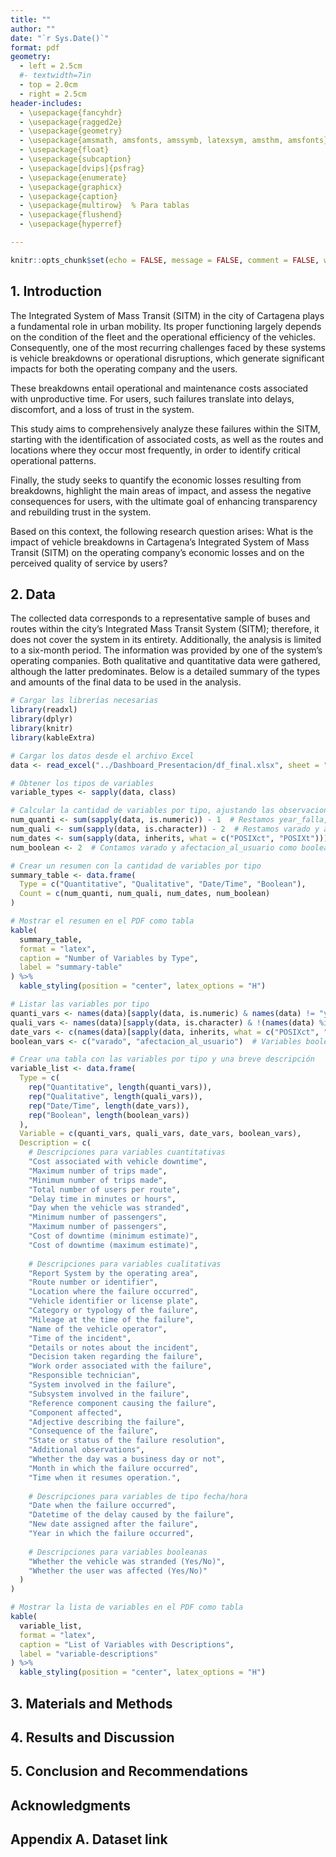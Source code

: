 ```yaml
---
title: ""
author: ""
date: "`r Sys.Date()`"
format: pdf
geometry:
  - left = 2.5cm
  #- textwidth=7in
  - top = 2.0cm
  - right = 2.5cm
header-includes:
  - \usepackage{fancyhdr} 
  - \usepackage{ragged2e} 
  - \usepackage{geometry} 
  - \usepackage{amsmath, amsfonts, amssymb, latexsym, amsthm, amsfonts} 
  - \usepackage{float} 
  - \usepackage{subcaption} 
  - \usepackage[dvips]{psfrag} 
  - \usepackage{enumerate} 
  - \usepackage{graphicx} 
  - \usepackage{caption} 
  - \usepackage{multirow}  % Para tablas
  - \usepackage{flushend} 
  - \usepackage{hyperref}

---
```


\renewcommand{\tablename}{Tabla}
\renewcommand{\figurename}{Figura}
\renewcommand{\refname}{References}

\renewcommand{\footrulewidth}{0.4pt}
\renewcommand{\headrulewidth}{0.4pt}
\hypersetup{
colorlinks=true,
linkcolor=blue,
filecolor=magenta,
urlcolor=cyan,
pdftitle={Proyecto de Módulo},
bookmarks=true,
pdfpagemode=FullScreen,
}


```r
knitr::opts_chunk$set(echo = FALSE, message = FALSE, comment = FALSE, warning = FALSE)
```


\pagestyle{fancy}
\fancyhead[R]{}
\fancyhead[L]{\footnotesize{Caso de estudios }}
\fancyfoot[L]{\includegraphics[height=0.5cm]{imagenes/logoc.png}}
\fancyfoot[R]{}




\title{
\LARGE
The Impact of SITM Vehicle Breakdowns on Economic Losses and Perceived Service Quality in Cartagena\\[0.5em]
\large % Cambia el tamaño aquí según lo que prefieras
Impacto de las varadas de vehículos del SITM en las pérdidas económicas y la percepción del servicio en Cartagena
}




\author{Alexander Sánchez González \thanks{ Universidad Tecnológica de
Bolívar, Colombia, e-mail: \url{sancheza@utb.edu.co}, ID: T00054514}
\and Amparo Hazbun Martinez \thanks{ Universidad Tecnológica de
Bolívar, Colombia, e-mail: \url{ahazbun@utb.edu.co}, ID: T000XXXXX}
\and Maria Mercedes Romero Racine \thanks{ Universidad Tecnológica de
Bolívar, Colombia, e-mail: \url{mracine@utb.edu.co}, ID: T000XXXXX}
\and Misael Jose Pastrana Fuentes \thanks{ Universidad Tecnológica de
Bolívar, Colombia, e-mail: \url{pastranam@utb.edu.co}, ID: T000XXXXX}
} 






\begin{@twocolumnfalse}
\maketitle

\begin{center}\rule{12cm}{0.3mm} \end{center}

\begin{center}
\textbf{Abstract} 
\end{center}
 
\justify

\textbf{Background:}

\textbf{Aims:} 

General Objective:

To analyze the impact of vehicle breakdowns within the Integrated System of Mass Transit (SITM) of the city of Cartagena on the economic losses of the operating company and on the perceived service quality by users.

Specific Objectives:

\begin{enumerate} 
  \item Identify the routes and locations with the highest frequency and costs of breakdowns. 
  \item Determine the main operational causes associated with breakdowns and their relationship with user satisfaction.    \item Quantify the economic losses caused by vehicle breakdowns in the SITM, taking into account operational and maintenance costs, as well as unproductive time. 
\end{enumerate}

\textbf{Methods:}

Analysis of breakdown records, analysis of economic losses, assessment of impact by route and location, statistical analysis.

\textbf{Results:}

\textbf{Conclusions:}



\textbf{\textit{Keywords:}}
Stranded, Economic losses, Service quality, Users, SITM (Integrated System of Mass Transit).


\begin{center}
\textbf{Resumen} 
\end{center}

\justify


\textbf{Antecedentes:}

\textbf{Objetivos:}

Objetivo general:

Analizar el impacto de las varadas de los vehículos del Sistema Integrado de Transporte Masivo (SITM) de la ciudad de Cartagena en las pérdidas económicas de la empresa operadora y en la calidad del servicio percibida por los usuarios.

Objetivos específicos:

\begin{enumerate}
    \item Identificar las rutas y ubicaciones con mayor frecuencia y costos de varadas.
    \item Determinar las principales causas operativas asociadas a las varadas y su relación con la satisfacción del usuario.
    \item Cuantificar las pérdidas económicas generadas por las varadas de los vehículos del SITM, considerando costos operativos, de mantenimiento y los tiempos improductivos.
\end{enumerate}

\textbf{Método:}

Análisis de registros de varadas, análisis de pérdidas económicas, evaluación del impacto por ruta y ubicación, análisis estadístico.

\textbf{Resultados:}
  
\textbf{Conclusión:}

\textbf{\textit{Palabras clave:}}
Varadas, Pérdidas económicas, Calidad del servicio, Usuarios, SITM (Sistema Integrado de Transporte Masivo).


\begin{center}\rule{12cm}{0.3mm} \end{center}
\end{@twocolumnfalse}


## 1. Introduction

The Integrated System of Mass Transit (SITM) in the city of Cartagena plays a fundamental role in urban mobility. Its proper functioning largely depends on the condition of the fleet and the operational efficiency of the vehicles. Consequently, one of the most recurring challenges faced by these systems is vehicle breakdowns or operational disruptions, which generate significant impacts for both the operating company and the users.

These breakdowns entail operational and maintenance costs associated with unproductive time. For users, such failures translate into delays, discomfort, and a loss of trust in the system.

This study aims to comprehensively analyze these failures within the SITM, starting with the identification of associated costs, as well as the routes and locations where they occur most frequently, in order to identify critical operational patterns.

Finally, the study seeks to quantify the economic losses resulting from breakdowns, highlight the main areas of impact, and assess the negative consequences for users, with the ultimate goal of enhancing transparency and rebuilding trust in the system.

Based on this context, the following research question arises:
What is the impact of vehicle breakdowns in Cartagena’s Integrated System of Mass Transit (SITM) on the operating company’s economic losses and on the perceived quality of service by users?

## 2. Data

The collected data corresponds to a representative sample of buses and routes within the city's Integrated Mass Transit System (SITM); therefore, it does not cover the system in its entirety. Additionally, the analysis is limited to a six-month period. The information was provided by one of the system’s operating companies. Both qualitative and quantitative data were gathered, although the latter predominates. Below is a detailed summary of the types and amounts of the final data to be used in the analysis.

```r
# Cargar las librerías necesarias
library(readxl)
library(dplyr)
library(knitr)
library(kableExtra)

# Cargar los datos desde el archivo Excel
data <- read_excel("../Dashboard_Presentacion/df_final.xlsx", sheet = "Sheet1")

# Obtener los tipos de variables
variable_types <- sapply(data, class)

# Calcular la cantidad de variables por tipo, ajustando las observaciones
num_quanti <- sum(sapply(data, is.numeric)) - 1  # Restamos year_falla, que ahora es Date/Time
num_quali <- sum(sapply(data, is.character)) - 2  # Restamos varado y afectacion_al_usuario, que son booleanas
num_dates <- sum(sapply(data, inherits, what = c("POSIXct", "POSIXt"))) + 1  # Agregamos year_falla
num_boolean <- 2  # Contamos varado y afectacion_al_usuario como booleanas

# Crear un resumen con la cantidad de variables por tipo
summary_table <- data.frame(
  Type = c("Quantitative", "Qualitative", "Date/Time", "Boolean"),
  Count = c(num_quanti, num_quali, num_dates, num_boolean)
)

# Mostrar el resumen en el PDF como tabla
kable(
  summary_table, 
  format = "latex", 
  caption = "Number of Variables by Type", 
  label = "summary-table"
) %>%
  kable_styling(position = "center", latex_options = "H")
```
```r
# Listar las variables por tipo
quanti_vars <- names(data)[sapply(data, is.numeric) & names(data) != "year_falla"]   # Variables cuantitativas
quali_vars <- names(data)[sapply(data, is.character) & !(names(data) %in% c("varado", "afectacion_al_usuario"))] # Variables cualitativas
date_vars <- c(names(data)[sapply(data, inherits, what = c("POSIXct", "POSIXt"))], "year_falla")  # Variables de tipo fecha
boolean_vars <- c("varado", "afectacion_al_usuario")  # Variables booleanas

# Crear una tabla con las variables por tipo y una breve descripción
variable_list <- data.frame(
  Type = c(
    rep("Quantitative", length(quanti_vars)),
    rep("Qualitative", length(quali_vars)),
    rep("Date/Time", length(date_vars)),
    rep("Boolean", length(boolean_vars))
  ),
  Variable = c(quanti_vars, quali_vars, date_vars, boolean_vars),
  Description = c(
    # Descripciones para variables cuantitativas
    "Cost associated with vehicle downtime",
    "Maximum number of trips made",
    "Minimum number of trips made",
    "Total number of users per route",
    "Delay time in minutes or hours",
    "Day when the vehicle was stranded",
    "Minimum number of passengers",
    "Maximum number of passengers",
    "Cost of downtime (minimum estimate)",
    "Cost of downtime (maximum estimate)",
    
    # Descripciones para variables cualitativas
    "Report System by the operating area",
    "Route number or identifier",
    "Location where the failure occurred",
    "Vehicle identifier or license plate",
    "Category or typology of the failure",
    "Mileage at the time of the failure",
    "Name of the vehicle operator",
    "Time of the incident",
    "Details or notes about the incident",
    "Decision taken regarding the failure",
    "Work order associated with the failure",
    "Responsible technician",
    "System involved in the failure",
    "Subsystem involved in the failure",
    "Reference component causing the failure",
    "Component affected",
    "Adjective describing the failure",
    "Consequence of the failure",
    "State or status of the failure resolution",
    "Additional observations",
    "Whether the day was a business day or not",
    "Month in which the failure occurred",
    "Time when it resumes operation.",
    
    # Descripciones para variables de tipo fecha/hora
    "Date when the failure occurred",
    "Datetime of the delay caused by the failure",
    "New date assigned after the failure",
    "Year in which the failure occurred",
    
    # Descripciones para variables booleanas
    "Whether the vehicle was stranded (Yes/No)",
    "Whether the user was affected (Yes/No)"
  )
)

# Mostrar la lista de variables en el PDF como tabla
kable(
  variable_list, 
  format = "latex", 
  caption = "List of Variables with Descriptions", 
  label = "variable-descriptions"
) %>%
  kable_styling(position = "center", latex_options = "H") 
```


## 3. Materials and Methods
 
## 4. Results and Discussion

## 5. Conclusion and Recommendations

## Acknowledgments

## Appendix A. Dataset link

\newpage

\begin{thebibliography}{01}
\bibitem{jorge} Referencia n\'umero uno.
\bibitem{2} Referencia n\'umero dos.
\bibitem{3} Referencia n\'umero tres.
\bibitem{Baz} \textsc{Bazaraa, M.S., J.J. Jarvis} y \textsc{H.D. Sherali},
\textit{Programaci\'on lineal y flujo en redes}, segunda edici\'on,Limusa, M\'exico, DF, 2004.
\end{thebibliography}




